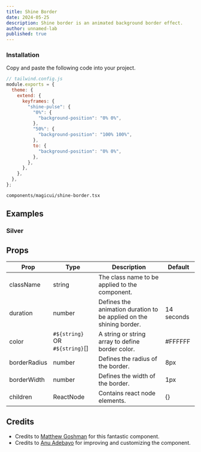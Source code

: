 ```yaml
---
title: Shine Border
date: 2024-05-25
description: Shine border is an animated background border effect.
author: unnamed-lab
published: true
---
```


<ComponentPreview name="shine-border-demo" />

<Steps>

### Installation

Copy and paste the following code into your project.

```js
// tailwind.config.js
module.exports = {
  theme: {
    extend: {
      keyframes: {
        "shine-pulse": {
          "0%": {
            "background-position": "0% 0%",
          },
          "50%": {
            "background-position": "100% 100%",
          },
          to: {
            "background-position": "0% 0%",
          },
        },
      },
    },
  },
};
```

```text
components/magicui/shine-border.tsx
```

<ComponentSource name="shine-border" />

</Steps>

## Examples

### Silver

<ComponentPreview name="shine-border-demo-2" />

## Props

| Prop         | Type                           | Description                                         | Default    |
| ------------ | ------------------------------ | --------------------------------------------------- | ---------- |
| className    | string                         | The class name to be applied to the component.       |            |
| duration     | number                         | Defines the animation duration to be applied on the shining border. | 14 seconds |
| color        | `#${string}` OR `#${string}`[] | A string or string array to define border color.    | #FFFFFF    |
| borderRadius | number                         | Defines the radius of the border.                   | 8px        |
| borderWidth  | number                         | Defines the width of the border.                    | 1px        |
| children     | ReactNode                | Contains react node elements.                       | {}         |

## Credits

- Credits to [Matthew Goshman](https://codepen.io/matthewgoshman/pen/bGMpKZy) for this fantastic component.
- Credits to [Anu Adebayo](https://twitter.com/unnamedcodes) for improving and customizing the component.
